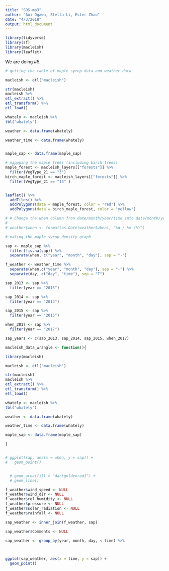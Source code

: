 ```yaml
---
title: "SDS-mp3"
author: "Aoi Ogawa, Stella Li, Ester Zhao"
date: "4/3/2018"
output: html_document
---
```


```r

library(tidyverse)
library(sf)
library(macleish)
library(leaflet)

```


We are doing #5. 


```r
# getting the table of maple syrup data and weather data

macleish <- etl("macleish")

str(macleish)
macleish %>%
etl_extract() %>%
etl_transform() %>%
etl_load()

whately <- macleish %>%
tbl("whately")

weather <- data.frame(whately)

weather_time <- data.frame(whately)


maple_sap <- data.frame(maple_sap)

```


```r
# mappping the maple trees (including birch trees)
maple_forest <- macleish_layers[["forests"]] %>% 
  filter(VegType_21 == "3")
birch_maple_forest <- macleish_layers[["forests"]] %>% 
  filter(VegType_21 == "13" )


leaflet() %>%
  addTiles() %>%
  addPolygons(data = maple_forest, color = "red") %>%
  addPolygons(data = birch_maple_forest, color = "yellow")
```

```r
# # Change the when column fron date/month/year/time into date/month/year
# 
# weather$when <- format(as.Date(weather$when), "%d / %m /%Y")
```



```r
# making the maple syrup density graph

sap <- maple_sap %>% 
  filter(!is.na(sap)) %>%
  separate(when, c("year", "month", "day"), sep = "-")

f_weather <- weather_time %>% 
  separate(when,c("year", "month", "day"), sep = "-") %>%
  separate(day, c("day", "time"), sep = "T")

sap_2013 <- sap %>%
  filter(year == "2013")

sap_2014 <- sap %>%
  filter(year == "2014")

sap_2015 <- sap %>%
  filter(year == "2015")

when_2017 <- sap %>%
  filter(year == "2017")

sap_years <- c(sap_2013, sap_2014, sap_2015, when_2017)
```


```r
macleish_data_wrangle <- function(){

library(macleish)

macleish <- etl("macleish")

str(macleish)
macleish %>%
etl_extract() %>%
etl_transform() %>%
etl_load()

whately <- macleish %>%
tbl("whately")

weather <- data.frame(whately)

weather_time <- data.frame(whately)

maple_sap <- data.frame(maple_sap)

}


# ggplot(sap, aes(x = when, y = sap)) +
#   geom_point()


  # geom_area(fill = "darkgoldenrod1") + 
  # geom_line()

```






```r
f_weather$wind_speed <- NULL
f_weather$wind_dir <- NULL
f_weather$rel_humidity <- NULL
f_weather$pressure <- NULL
f_weather$solar_radiation <- NULL
f_weather$rainfall <- NULL

sap_weather <- inner_join(f_weather, sap) 

sap_weather$Comments <- NULL

sap_weather <- group_by(year, month, day, < time) %>%
  



```


```r
ggplot(sap_weather, aes(x = time, y = sap)) + 
  geom_point()
```

